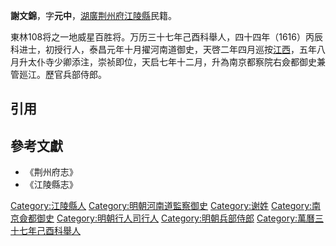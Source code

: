 '''謝文錦'''，字'''元中'''，[[湖廣|湖廣]][[荆州府|荆州府]][[江陵縣|江陵縣]]民籍。

東林108将之一地威星百胜将。万历三十七年己酉科舉人，四十四年（1616）丙辰科进士，初授行人，泰昌元年十月擢河南道御史，天啓二年四月巡按[[江西|江西]]，五年八月升太仆寺少卿添注，崇祯即位，天启七年十二月，升為南京都察院右僉都御史兼管廵江。歷官兵部侍郎。

==引用==
{{reflist}}

==參考文獻==
*《荆州府志》
*《江陵縣志》

{{萬曆四十四年丙辰科殿試金榜}}
{{DEFAULTSORT:Xie謝}}
[[Category:江陵縣人|Category:江陵縣人]]
[[Category:明朝河南道監察御史|Category:明朝河南道監察御史]]
[[Category:谢姓|Category:谢姓]]
[[Category:南京僉都御史|Category:南京僉都御史]]
[[Category:明朝行人司行人|Category:明朝行人司行人]]
[[Category:明朝兵部侍郎|Category:明朝兵部侍郎]]
[[Category:萬曆三十七年己酉科舉人|Category:萬曆三十七年己酉科舉人]]
